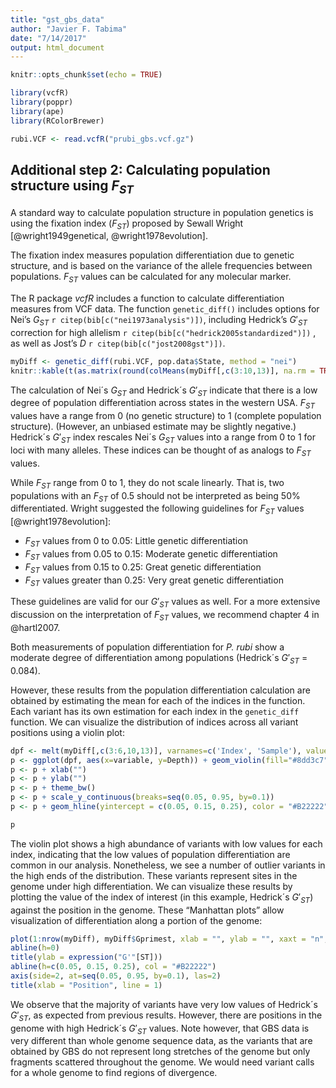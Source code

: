 ```yaml
---
title: "gst_gbs_data"
author: "Javier F. Tabima"
date: "7/14/2017"
output: html_document
---
```


```r
knitr::opts_chunk$set(echo = TRUE)
```

```r
library(vcfR)
library(poppr)
library(ape)
library(RColorBrewer)
```


```r
rubi.VCF <- read.vcfR("prubi_gbs.vcf.gz")
```

## Additional step 2: Calculating population structure using $F_{ST}$

A standard way to calculate population structure in population genetics is using the fixation index ($F_{ST}$) proposed by Sewall Wright [@wright1949genetical, @wright1978evolution].


The fixation index measures population differentiation due to genetic structure, and is based on the variance of the allele frequencies between populations.
$F_{ST}$ values can be calculated for any molecular marker.

The R package *vcfR* includes a function to calculate differentiation measures from VCF data.
The function `genetic_diff()` includes options for Nei's $G_{ST}$ `r citep(bib[c("nei1973analysis")])`, including Hedrick's $G'_{ST}$ correction for high allelism `r citep(bib[c("hedrick2005standardized")])` , as well as Jost's $D$ `r citep(bib[c("jost2008gst")])`.


```r
myDiff <- genetic_diff(rubi.VCF, pop.data$State, method = "nei")
knitr::kable(t(as.matrix(round(colMeans(myDiff[,c(3:10,13)], na.rm = TRUE), digits = 3))))
```

The calculation of Nei´s $G_{ST}$ and Hedrick´s $G'_{ST}$ indicate that there is a low degree of  population differentiation across states in the western USA. 
$F_{ST}$ values have a range from 0 (no genetic structure) to 1 (complete population structure). 
(However, an unbiased estimate may be slightly negative.)
Hedrick´s $G'_{ST}$ index rescales Nei´s $G_{ST}$ values into a range from 0 to 1 for loci with many alleles.
These indices can be thought of as analogs to $F_{ST}$ values.

While $F_{ST}$ range from 0 to 1, they do not scale linearly.
That is, two populations with an $F_{ST}$ of 0.5 should not be interpreted as being 50% differentiated.
Wright suggested the following guidelines for $F_{ST}$ values [@wright1978evolution]:

- $F_{ST}$ values from 0 to 0.05: Little genetic differentiation
- $F_{ST}$ values from 0.05 to 0.15: Moderate genetic differentiation
- $F_{ST}$ values from 0.15 to 0.25: Great genetic differentiation
- $F_{ST}$ values greater than 0.25: Very great genetic differentiation

These guidelines are valid for our $G'_{ST}$ values as well.
For a more extensive discussion on the interpretation of $F_{ST}$ values, we recommend chapter 4 in @hartl2007.

Both measurements of population differentiation for *P. rubi* show a moderate degree of differentiation among populations (Hedrick´s $G'_{ST}$ = 0.084). 

However, these results from the population differentiation calculation are obtained by estimating the mean for each of the indices in the function.
Each variant has its own estimation for each index in the `genetic_diff` function.
We can visualize the distribution of indices across all variant positions using a violin plot:


```r
dpf <- melt(myDiff[,c(3:6,10,13)], varnames=c('Index', 'Sample'), value.name = 'Depth', na.rm=TRUE)
p <- ggplot(dpf, aes(x=variable, y=Depth)) + geom_violin(fill="#8dd3c7", adjust = 2.8)
p <- p + xlab("")
p <- p + ylab("")
p <- p + theme_bw()
p <- p + scale_y_continuous(breaks=seq(0.05, 0.95, by=0.1))
p <- p + geom_hline(yintercept = c(0.05, 0.15, 0.25), color = "#B22222", lwd = 1)

p
```

The violin plot shows a high abundance of variants with low values for each index, indicating that the low values of population differentiation are common in our analysis. 
Nonetheless, we see a number of outlier variants in the high ends of the distribution. 
These variants represent sites in the genome under high differentiation.
We can visualize these results by plotting the value of the index of interest (in this example, Hedrick´s $G'_{ST}$) against the position in the genome. These "Manhattan plots" allow visualization of differentiation along a portion of the genome:

```r
plot(1:nrow(myDiff), myDiff$Gprimest, xlab = "", ylab = "", xaxt = "n", pch = 21, bg = myDiff$CHROM, yaxt='n')
abline(h=0)
title(ylab = expression("G'"[ST]))
abline(h=c(0.05, 0.15, 0.25), col = "#B22222")
axis(side=2, at=seq(0.05, 0.95, by=0.1), las=2)
title(xlab = "Position", line = 1)
```


We observe that the majority of variants have very low values of Hedrick´s $G'_{ST}$, as expected from previous results.
However, there are positions in the genome with high Hedrick´s $G'_{ST}$ values.
Note however, that GBS data is very different than whole genome sequence data, as the variants that are obtained by GBS do not represent long stretches of the genome but only fragments scattered throughout the genome.
We would need variant calls for a whole genome to find regions of divergence.